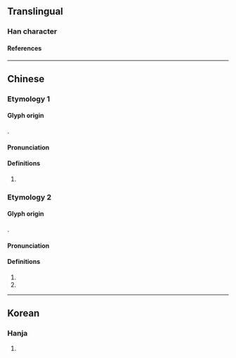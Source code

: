 {{also|마}}
{{character info}}
==Translingual==

===Han character===
{{Han char|rn=25|rad=卜|as=03|sn=5|four=6300|canj=RY|ids=⿰口卜}}

====References====
{{Han ref|kx=0157.290|dkj=02779|dj=0361.180|hdz=10093.020|uh=535F}}

----

==Chinese==
{{zh-forms}}

===Etymology 1===

====Glyph origin====
{{Han compound|口|卜|ls=ic}}.

====Pronunciation====
{{zh-pron
|m=jī
|mc=y
|oc=y
|cat=
}}

====Definitions====
{{zh-hanzi}}
# {{zh-alt-form|[[乩]], [[稽]]|to [[divine]]}}

===Etymology 2===

====Glyph origin====
{{Han compound|口|卜|ls=psc|c1=s|c2=p|no_och=1|no_och2=1}}.

====Pronunciation====
{{zh-pron
|m=bǔ
|c=buk1
|cat=
}}

====Definitions====
{{zh-hanzi}}

# {{zh-used in|卟啉}}
# {{zh-used in|卟吩}}

----

==Korean==

===Hanja===
{{ko-hanja|hangeul=게|rv=ge|mr=ke}}

# {{rfdef|ko|sort=卜03}}